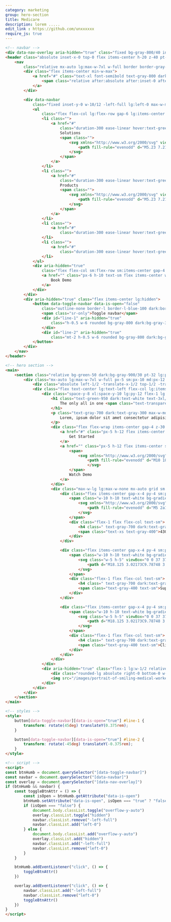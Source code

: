 ```yaml
---
category: marketing
group: hero-section
title: Medicare
description: lorem .....
edit_link : https://github.com/unxxxxxx
require_js: true
---
```



```html
<!-- navbar -->
<div data-nav-overlay aria-hidden="true" class="fixed bg-gray-800/40 inset-0 z-30 hidden lg:hidden"></div>
<header class="absolute inset-x-0 top-0 flex items-center h-20 z-40 pt-4 px-4">
    <nav
        class="relative mx-auto lg:max-w-7xl w-full border border-gray-100 dark:border-gray-900 bg-white/70 dark:bg-gray-950 rounded-xl h-full px-4 flex gap-x-5 justify-between items-center">
        <div class="flex items-center min-w-max">
            <a href="#" class="text-xl font-semibold text-gray-800 dark:text-gray-200">
                <span class="relative after:absolute after:inset-0 after:rotate-3 after:border after:border-green-700 dark:after:border-green-600 text-green-700 dark:text-green-600">Medi</span>Care
            </a>
        </div>

        <div data-navbar
            class="fixed inset-y-0 w-10/12 -left-full lg:left-0 max-w-md lg:max-w-none bg-white dark:bg-gray-950 lg:!bg-transparent border-b border-gray-200 dark:border-gray-800 py-8 lg:py-0 px-5 sm:px-10 md:px-12 lg:px-0 lg:border-none lg:w-full lg:top-0 lg:relative lg:flex lg:justify-between duration-300 ease-linear gap-x-6">
            <ul
                class="flex flex-col lg:flex-row gap-6 lg:items-center text-gray-700 dark:text-gray-300 lg:flex-1 lg:justify-center">
                <li class="">
                    <a href="#"
                        class="duration-300 ease-linear hover:text-green-600 flex items-center gap-1.5 justify-between">
                        Solutions
                        <span class="">
                            <svg xmlns="http://www.w3.org/2000/svg" viewBox="0 0 20 20" fill="currentColor" class="w-5 h-5">
                                <path fill-rule="evenodd" d="M5.23 7.21a.75.75 0 011.06.02L10 11.168l3.71-3.938a.75.75 0 111.08 1.04l-4.25 4.5a.75.75 0 01-1.08 0l-4.25-4.5a.75.75 0 01.02-1.06z" clip-rule="evenodd" />
                            </svg>                                  
                        </span>
                    </a>
                </li>
                <li class="">
                    <a href="#"
                        class="duration-300 ease-linear hover:text-green-600 flex items-center gap-1.5 justify-between">
                        Products
                        <span class="">
                            <svg xmlns="http://www.w3.org/2000/svg" viewBox="0 0 20 20" fill="currentColor" class="w-5 h-5">
                                <path fill-rule="evenodd" d="M5.23 7.21a.75.75 0 011.06.02L10 11.168l3.71-3.938a.75.75 0 111.08 1.04l-4.25 4.5a.75.75 0 01-1.08 0l-4.25-4.5a.75.75 0 01.02-1.06z" clip-rule="evenodd" />
                            </svg>                                  
                        </span>
                    </a>
                </li>
                <li class="">
                    <a href="#"
                        class="duration-300 ease-linear hover:text-green-600 ">Support</a>
                </li>
                <li class="">
                    <a href="#"
                        class="duration-300 ease-linear hover:text-green-600 ">Company</a>
                </li>
            </ul>
            <div aria-hidden="true"
                class="flex flex-col sm:flex-row sm:items-center gap-4  lg:min-w-max mt-10 lg:mt-0">
                <a href="" class="px-6 h-10 text-sm flex items-center w-full lg:w-max justify-center gap-x-3 border border-gray-200 dark:border-gray-800 rounded-lg text-green-700 dark:text-gray-100 bg-gray-100 dark:bg-gray-900">
                    Book Demo
                </a>
            </div>
        </div>
        <div aria-hidden="true" class="flex items-center lg:hidden">
            <button data-toggle-navbar data-is-open="false"
                class="outline-none border-l border-l-blue-100 dark:border-l-gray-800 pl-3 relative py-3">
                <span class="sr-only">Toggle navbar</span>
                <div id="line-1" aria-hidden="true"
                    class="h-0.5 w-6 rounded bg-gray-800 dark:bg-gray-300 transition duration-300">
                </div>
                <div id="line-2" aria-hidden="true"
                    class="mt-2 h-0.5 w-6 rounded bg-gray-800 dark:bg-gray-300 transition duration-300"></div>
            </button>
        </div>
    </nav>
</header>

<!-- hero section -->
<main>
    <section class="relative bg-green-50 dark:bg-gray-900/30 pt-32 lg:pt-24 pb-32 lg:pb-4">
        <div class="mx-auto lg:max-w-7xl w-full px-5 sm:px-10 md:px-12 lg:px-5 relative">
            <div class="absolute left-1/2 -translate-x-1/2 top-1/2 -translate-y-1/2 lg:-translate-x-0 lg:-translate-y-0 lg:left-0 lg:top-16 w-40 h-40 skew-x-6 opacity-50 dark:opacity-80 rounded-full bg-gradient-to-bl from-green-600 to-sky-400 blur-3xl flex"></div>
            <div class="flex text-center lg:text-left flex-col lg:items-center lg:flex-row gap-8 lg:gap-10 xl:gap-12 relative max-w-4xl lg:max-w-none">
                <div class="space-y-8 xl:space-y-10 lg:py-12 flex-1 lg:w-1/2">
                    <h1 class="text-green-950 dark:text-white text-3xl/tight sm:text-4xl/tight md:text-5xl/tight xl:text-6xl/tight font-bold">
                        The only all in one <span class="text-transparent bg-clip-text bg-gradient-to-br from-green-700 to-sky-600">Tool</span> you need for your Clinic
                    </h1>
                    <p class="text-gray-700 dark:text-gray-300 max-w-md mx-auto lg:max-w-none">
                        Lorem, ipsum dolor sit amet consectetur adipisicing elit. Laudantium omnis, molestias expedita soluta facilis sapiente incidunt.
                    </p>
                    <div class="flex flex-wrap items-center gap-4 z-30 sm:w-max sm:flex-nowrap mx-auto lg:mx-0">
                        <a href="#" class="px-5 h-12 flex items-center sm:w-max w-full justify-center bg-gradient-to-br from-green-700 to-sky-600 text-white rounded-lg ease-linear transition">
                            Get Started
                        </a>
                        <a href="" class="px-5 h-12 flex items-center sm:w-max w-full justify-center gap-x-3 border border-gray-200 dark:border-gray-900/60 rounded-lg text-green-800 dark:text-gray-100 bg-green-50 dark:bg-gray-900">
                            <span>
                                <svg xmlns="http://www.w3.org/2000/svg" class="h-5 w-5" viewBox="0 0 20 20" fill="currentColor">
                                    <path fill-rule="evenodd" d="M10 18a8 8 0 100-16 8 8 0 000 16zM9.555 7.168A1 1 0 008 8v4a1 1 0 001.555.832l3-2a1 1 0 000-1.664l-3-2z" clip-rule="evenodd" />
                                    </svg>
                            </span>
                            Watch Demo
                        </a>
                    </div>
                    <div class="max-w-lg lg:max-w-none mx-auto grid sm:grid-cols-3 divide-y divide-gray-100 dark:divide-gray-900 sm:divide-y-0 sm:gap-2 p-4 py-0 sm:py-4 text-left rounded-lg bg-white dark:bg-gray-950 border border-gray-100 dark:border-gray-900 shadow-sm shadow-gray-200/50 dark:shadow-transparent">
                        <div class="flex items-center gap-x-4 py-4 sm:py-0">
                            <span class="w-10 h-10 text-white bg-gradient-to-br from-green-700 to-sky-400 rounded-md flex items-center justify-center">
                                <svg xmlns="http://www.w3.org/2000/svg" width="20" class="h-5 w-5" viewBox="0 0 20 20" fill="currentColor">
                                    <path fill-rule="evenodd" d="M5 2a1 1 0 011 1v1h1a1 1 0 010 2H6v1a1 1 0 01-2 0V6H3a1 1 0 010-2h1V3a1 1 0 011-1zm0 10a1 1 0 011 1v1h1a1 1 0 110 2H6v1a1 1 0 11-2 0v-1H3a1 1 0 110-2h1v-1a1 1 0 011-1zM12 2a1 1 0 01.967.744L14.146 7.2 17.5 9.134a1 1 0 010 1.732l-3.354 1.935-1.18 4.455a1 1 0 01-1.933 0L9.854 12.8 6.5 10.866a1 1 0 010-1.732l3.354-1.935 1.18-4.455A1 1 0 0112 2z" clip-rule="evenodd" />
                                </svg>
                            </span>
                            <div class="flex-1 flex flex-col text-sm">
                                <h4 class=" text-gray-700 dark:text-gray-300 font-semibold">4.5 Stars</h4>
                                <span class="text-xs text-gray-400">430 Reviews</span>
                            </div>
                        </div>

                        <div class="flex items-center gap-x-4 py-4 sm:py-0">
                            <span class="w-10 h-10 text-white bg-gradient-to-br from-green-700 to-sky-400 rounded-md flex items-center justify-center">
                                <svg class="w-5 h-5" viewBox="0 0 37 37" fill="none" xmlns="http://www.w3.org/2000/svg">
                                    <path d="M18.125 3.02173C9.78748 3.02173 3.02081 9.78931 3.02081 18.1279C3.02081 26.4666 9.78748 33.2341 18.125 33.2341C26.4625 33.2341 33.2291 26.4666 33.2291 18.1279C33.2291 9.78931 26.4625 3.02173 18.125 3.02173ZM29.3927 13.7773L25.1937 15.5146C24.8154 14.4966 24.2213 13.5726 23.4522 12.8059C22.683 12.0393 21.7571 11.4482 20.738 11.0733L22.475 6.87381C25.6469 8.08231 28.1693 10.605 29.3927 13.7773ZM18.125 22.6598C15.6177 22.6598 13.5937 20.6356 13.5937 18.1279C13.5937 15.6203 15.6177 13.5961 18.125 13.5961C20.6323 13.5961 22.6562 15.6203 22.6562 18.1279C22.6562 20.6356 20.6323 22.6598 18.125 22.6598ZM13.7901 6.8587L15.5573 11.0582C14.5261 11.4341 13.5893 12.0301 12.8119 12.805C12.0346 13.5798 11.4355 14.5148 11.0562 15.5448L6.85727 13.7924C7.46293 12.2156 8.39302 10.7836 9.58731 9.58911C10.7816 8.39466 12.2134 7.46444 13.7901 6.8587ZM6.85727 22.4634L11.0562 20.7262C11.4328 21.7535 12.0295 22.686 12.8044 23.4585C13.5793 24.2309 14.5137 24.8244 15.5422 25.1976L13.775 29.3972C12.2017 28.7887 10.7733 27.8573 9.58184 26.6631C8.39038 25.4688 7.46225 24.0382 6.85727 22.4634ZM22.475 29.3972L20.738 25.1976C21.7619 24.8182 22.6908 24.2203 23.4603 23.4456C24.2298 22.6708 24.8213 21.7376 25.1937 20.7111L29.3927 22.4785C28.785 24.05 27.8558 25.4772 26.6645 26.6686C25.4733 27.8601 24.0463 28.7894 22.475 29.3972Z" fill="white"/>
                                </svg>                                        
                            </span>
                            <div class="flex-1 flex flex-col text-sm">
                                <h4 class=" text-gray-700 dark:text-gray-300 font-semibold">H 24/24</h4>
                                <span class="text-gray-400 text-sm">Support</span>
                            </div>
                        </div>

                        <div class="flex items-center gap-x-4 py-4 sm:py-0">
                            <span class="w-10 h-10 text-white bg-gradient-to-br from-green-700 to-sky-400 rounded-md flex items-center justify-center">
                                <svg class="w-5 h-5" viewBox="0 0 37 37" fill="none" xmlns="http://www.w3.org/2000/svg">
                                    <path d="M18.125 3.02173C9.78748 3.02173 3.02081 9.78931 3.02081 18.1279C3.02081 26.4666 9.78748 33.2341 18.125 33.2341C26.4625 33.2341 33.2291 26.4666 33.2291 18.1279C33.2291 9.78931 26.4625 3.02173 18.125 3.02173ZM29.3927 13.7773L25.1937 15.5146C24.8154 14.4966 24.2213 13.5726 23.4522 12.8059C22.683 12.0393 21.7571 11.4482 20.738 11.0733L22.475 6.87381C25.6469 8.08231 28.1693 10.605 29.3927 13.7773ZM18.125 22.6598C15.6177 22.6598 13.5937 20.6356 13.5937 18.1279C13.5937 15.6203 15.6177 13.5961 18.125 13.5961C20.6323 13.5961 22.6562 15.6203 22.6562 18.1279C22.6562 20.6356 20.6323 22.6598 18.125 22.6598ZM13.7901 6.8587L15.5573 11.0582C14.5261 11.4341 13.5893 12.0301 12.8119 12.805C12.0346 13.5798 11.4355 14.5148 11.0562 15.5448L6.85727 13.7924C7.46293 12.2156 8.39302 10.7836 9.58731 9.58911C10.7816 8.39466 12.2134 7.46444 13.7901 6.8587ZM6.85727 22.4634L11.0562 20.7262C11.4328 21.7535 12.0295 22.686 12.8044 23.4585C13.5793 24.2309 14.5137 24.8244 15.5422 25.1976L13.775 29.3972C12.2017 28.7887 10.7733 27.8573 9.58184 26.6631C8.39038 25.4688 7.46225 24.0382 6.85727 22.4634ZM22.475 29.3972L20.738 25.1976C21.7619 24.8182 22.6908 24.2203 23.4603 23.4456C24.2298 22.6708 24.8213 21.7376 25.1937 20.7111L29.3927 22.4785C28.785 24.05 27.8558 25.4772 26.6645 26.6686C25.4733 27.8601 24.0463 28.7894 22.475 29.3972Z" fill="white"/>
                                </svg>                                        
                            </span>
                            <div class="flex-1 flex flex-col text-sm">
                                <h4 class=" text-gray-700 dark:text-gray-300 font-semibold">+ 5k</h4>
                                <span class="text-gray-400 text-sm">Clients</span>
                            </div>
                        </div>
                    </div>
                </div>
                <div aria-hidden="true" class="flex-1 lg:w-1/2 relative hidden lg:flex justify-end pr-8">
                    <div class="rounded-lg absolute right-0 bottom-0 w-11/12 h-2/5 bg-gradient-to-tr from-green-50 to-sky-100 dark:bg-gradient-to-tr dark:from-gray-950 dark:to-gray-700"></div>
                    <img src="/images/portrait-of-smiling-medical-worker-girl-doctor.png" width="3200" class="w-11/12 h-auto relative" alt="portrait-of-smiling-medical-worker-girl-doctor">
                </div>
            </div>
        </div>
    </section>
</main>

<!-- styles -->
<style>
    button[data-toggle-navbar][data-is-open="true"] #line-1 {
        transform: rotate(45deg) translateY(0.375rem);
    }

    button[data-toggle-navbar][data-is-open="true"] #line-2 {
        transform: rotate(-45deg) translateY(-0.375rem);
    }
</style>

<!-- script -->
<script>
const btnHumb = document.querySelector("[data-toggle-navbar]")
const navbar = document.querySelector("[data-navbar]")
const overlay = document.querySelector("[data-nav-overlay]")
if (btnHumb && navbar) {
    const toggleBtnAttr = () => {
        const isOpen = btnHumb.getAttribute("data-is-open")
        btnHumb.setAttribute("data-is-open", isOpen === "true" ? "false" : "true")
        if (isOpen === "false") {
            document.body.classList.toggle("overflow-y-auto")
            overlay.classList.toggle("hidden")
            navbar.classList.remove("-left-full")
            navbar.classList.add("left-0")
        } else {
            document.body.classList.add("overflow-y-auto")
            overlay.classList.add("hidden")
            navbar.classList.add("-left-full")
            navbar.classList.remove("left-0")
        }
    }

    btnHumb.addEventListener("click", () => {
        toggleBtnAttr()
    })

    overlay.addEventListener("click", () => {
        navbar.classList.add("-left-full")
        navbar.classList.remove("left-0")
        toggleBtnAttr()
    })
}
</script>
```